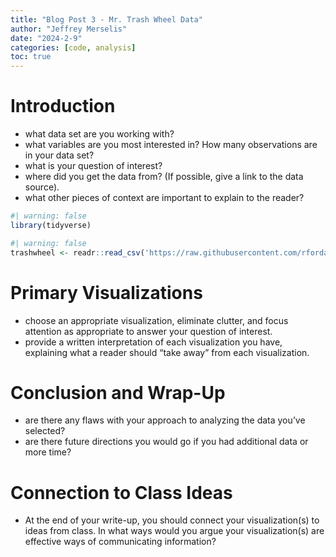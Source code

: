 ```yaml
---
title: "Blog Post 3 - Mr. Trash Wheel Data"
author: "Jeffrey Merselis"
date: "2024-2-9"
categories: [code, analysis]
toc: true
---
```


# Introduction

* what data set are you working with?
* what variables are you most interested in? How many observations are in your data set?
* what is your question of interest?
* where did you get the data from? (If possible, give a link to the data source).
* what other pieces of context are important to explain to the reader?

```r
#| warning: false
library(tidyverse)
```

```r
#| warning: false
trashwheel <- readr::read_csv('https://raw.githubusercontent.com/rfordatascience/tidytuesday/master/data/2024/2024-03-05/trashwheel.csv')
```

# Primary Visualizations

* choose an appropriate visualization, eliminate clutter, and focus attention as appropriate to answer your question of interest.
* provide a written interpretation of each visualization you have, explaining what a reader should “take away” from each visualization.

# Conclusion and Wrap-Up

* are there any flaws with your approach to analyzing the data you’ve selected?
* are there future directions you would go if you had additional data or more time?

# Connection to Class Ideas

* At the end of your write-up, you should connect your visualization(s) to ideas from class. In what ways would you argue your visualization(s) are effective ways of communicating information?